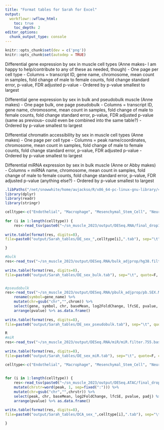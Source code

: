 ```yaml
---
title: "Format tables for Sarah for Excel"
output:
  workflowr::wflow_html:
    toc: true
    toc_depth: 2
editor_options:
  chunk_output_type: console
---
```


```r
knitr::opts_chunk$set(dev = c('png'))
knitr::opts_chunk$set(autodep = TRUE)

```

Differential gene expression by sex in muscle cell types (Anne makes- I am happy to help/contribute to any of these as needed, though)
- One page per cell type
- Columns = transcript ID, gene name, chromosome, mean count in samples, fold change of male to female counts, fold change standard error, p-value, FDR adjusted p-value
- Ordered by p-value smallest to largest

Differential gene expression by sex in bulk and pseudobulk muscle (Anne makes)
- One page bulk, one page pseudobulk
- Columns = transcript ID, gene name, chromosome, mean count in samples, fold change of male to female counts, fold change standard error, p-value, FDR adjusted p-value (same as previous-- could even be combined into the same table?)
- Ordered by p-value smallest to largest

Differential chromatin accessibility by sex in muscle cell types (Anne makes)
- One page per cell type
- Columns = peak name/coordinates, chromosome, mean count in samples, fold change of male to female counts, fold change standard error, p-value, FDR adjusted p-value
- Ordered by p-value smallest to largest

Differential miRNA expression by sex in bulk muscle (Anne or Abby makes)
- Columns = miRNA name, chromosome, mean count in samples, fold change of male to female counts, fold change standard error, p-value, FDR adjusted p-value (anything else?)
- Ordered by p-value smallest to largest 


```r
.libPaths("/net/snowwhite/home/aujackso/R/x86_64-pc-linux-gnu-library/4.0");
library(dplyr) 
library(readr)
library(stringr)

```


```r


celltype<-c("Endothelial", "Macrophage", "Mesenchymal_Stem_Cell", "Neuromuscular_junction", "Neuronal", "Satellite_Cell", "Smooth_Muscle", "Type_1", "Type_2a", "Type_2x")
  
for (i in 1:length(celltype)) {
	res<-read_tsv(paste0("~/sn_muscle_2023/output/DESeq.RNA/final_drop10nuc/results/",celltype[i],".SEX.M.results.tab")) %>% select(gene, gene_name, chrom, baseMean, log2FoldChange, lfcSE, pvalue, padj) %>% arrange(pvalue) %>% as.data.frame()
		
write.table(format(res, digits=8), 
file=paste0("output/Sarah_tables/DE_sex_",celltype[i],".tab"), sep="\t", quote=F, col.names=T, row.names=F)

}

```




```r


#bulk
res<-read_tsv("~/sn_muscle_2023/output/DESeq.RNA/bulk_adjprop/hg38.filter22323.bulk.SEX.M.results.tab") %>% select(gene, symbol, chr, baseMean, log2FoldChange, lfcSE, pvalue, padj) %>% arrange(pvalue) %>% as.data.frame()
		
write.table(format(res, digits=8), 
file=paste0("output/Sarah_tables/DE_sex_bulk.tab"), sep="\t", quote=F, col.names=T, row.names=F)


#pseudobulk
res<-read_tsv("~/sn_muscle_2023/output/DESeq.RNA/pbulk_adjprop/pb.SEX.M.results.tab") %>% 
	rename(symbol=gene_name) %>%
	mutate(chr=gsub("chr","",chrom)) %>% 
	select(gene, symbol, chr, baseMean, log2FoldChange, lfcSE, pvalue, padj) %>% 
	arrange(pvalue) %>% as.data.frame()
		
write.table(format(res, digits=8), 
file=paste0("output/Sarah_tables/DE_sex_pseudobulk.tab"), sep="\t", quote=F, col.names=T, row.names=F)

R
#miR
res<-read_tsv("~/sn_muscle_2023/output/DESeq.RNA/miR/miR.filter.755.basecelltype.SEX.M.results.tab") %>% select(gene, chr, baseMean, log2FoldChange, lfcSE, pvalue, padj) %>% arrange(pvalue) %>% as.data.frame()
		
write.table(format(res, digits=8), 
file=paste0("output/Sarah_tables/DE_sex_miR.tab"), sep="\t", quote=F, col.names=T, row.names=F)


```



```r


celltype<-c("Endothelial", "Macrophage", "Mesenchymal_Stem_Cell", "Neuromuscular_junction", "Neuronal", "Satellite_Cell", "Smooth_Muscle", "Type_1", "Type_2a", "Type_2x", "Adipocyte", "T_cell")
  
  
for (i in 1:length(celltype)) {
	res<-read_tsv(paste0("~/sn_muscle_2023/output/DESeq.ATAC/final_drop10nuc/results/",celltype[i],".SEX.M.results.tab")) %>% 
	mutate(chrstr=word(peak, 1, sep=fixed(":"))) %>%
	mutate(chr=gsub("chr","",chrstr)) %>% 
	select(peak, chr, baseMean, log2FoldChange, lfcSE, pvalue, padj) %>% 
	arrange(pvalue) %>% as.data.frame()
		
write.table(format(res, digits=8), 
file=paste0("output/Sarah_tables/DCA_sex_",celltype[i],".tab"), sep="\t", quote=F, col.names=T, row.names=F)

}

```




